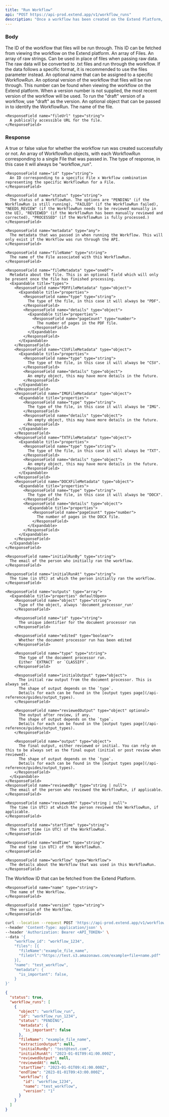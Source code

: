 ```yaml
---
title: "Run Workflow"
api: "POST https://api-prod.extend.app/v1/workflow_runs"
description: "Once a workflow has been created on the Extend Platform, this endpoint can be used to send file(s) to be run."
---
```


### Body

<ParamField body="workflow_id" type="string" required>
  The ID of the workflow that files will be run through. This ID can be fetched
  from viewing the workflow on the Extend platform.
</ParamField>

<ParamField body="files" type="File[]">
  An array of Files.
</ParamField>

<ParamField body="raw_texts" type="string[]">
  An array of raw strings. Can be used in place of files when passing raw data.
  The raw data will be converted to .txt files and run through the workflow. If
  the data follows a specific format, it is recommended to use the files
  parameter instead.
</ParamField>

<ParamField body="name" type="string">
  An optional name that can be assigned to a specific WorkflowRun.
</ParamField>

<ParamField body="version" type="string">
  An optional version of the workflow that files will be run through. This
  number can be found when viewing the workflow on the Extend platform. When a
  version number is not supplied, the most recent version of the workflow will
  be used. To run the "draft" version of a workflow, use "draft" as the version.
</ParamField>

<ParamField body="metadata" type="any">
  An optional object that can be passed in to identify the WorkflowRun.
</ParamField>

<ResponseField name="File" type="object">
  <Expandable title="properties">
    <ResponseField name="fileName" type="string">
      The name of the file.
    </ResponseField>

    <ResponseField name="fileUrl" type="string">
      A publically accessible URL for the file.
    </ResponseField>

  </Expandable>
</ResponseField>

### Response

<ResponseField name="success" type="boolean">
  A true or false value for whether the workflow run was created successfully or not.
</ResponseField>

<ResponseField name="workflow_runs" type="WorkflowRun[]">
  An array of WorkflowRun objects, with each WorkflowRun corresponding to a
  single File that was passed in.
</ResponseField>

<ResponseField name="WorkflowRun" type="object">
  <Expandable title="properties">
    <ResponseField name="object" type="string">
      The type of response, in this case it will always be "workflow_run".
    </ResponseField>

    <ResponseField name="id" type="string">
      An ID corresponding to a specific File x Workflow combination representing the specific WorkflowRun for a File.
    </ResponseField>

    <ResponseField name="status" type="string">
      The status of a WorkflowRun. The options are "PENDING" (if the WorkflowRun is still running), "FAILED" (if the WorkflowRun failed), "NEEDS_REVIEW" (if the WorkflowRun needs to be reviewed manually in the UI), "REVIEWED" (if the WorkflowRun has been manually reviewed and corrected), "PROCESSED" (if the WorkflowRun is fully processed.)
    </ResponseField>

    <ResponseField name="metadata" type="any">
      The metadata that was passed in when running the Workflow. This will only exist if the Workflow was run through the API.
    </ResponseField>

    <ResponseField name="fileName" type="string">
      The name of the File associated with this WorkflowRun.
    </ResponseField>

    <ResponseField name="fileMetadata" type="oneOf">
      Metadata about the file. This is an optional field which will only be present once the file has finished processing.
      <Expandable title="types">
        <ResponseField name="PDFFileMetadata" type="object">
          <Expandable title="properties">
            <ResponseField name="type" type="string">
              The type of the file, in this case it will always be "PDF".
            </ResponseField>
            <ResponseField name="details" type="object">
              <Expandable title="properties">
                <ResponseField name="pageCount" type="number">
                  The number of pages in the PDF file.
                </ResponseField>
              </Expandable>
            </ResponseField>
          </Expandable>
        </ResponseField>
        <ResponseField name="CSVFileMetadata" type="object">
          <Expandable title="properties">
            <ResponseField name="type" type="string">
              The type of the file, in this case it will always be "CSV".
            </ResponseField>
            <ResponseField name="details" type="object">
              An empty object, this may have more details in the future.
            </ResponseField>
          </Expandable>
        </ResponseField>
        <ResponseField name="IMGFileMetadata" type="object">
          <Expandable title="properties">
            <ResponseField name="type" type="string">
              The type of the file, in this case it will always be "IMG".
            </ResponseField>
            <ResponseField name="details" type="object">
              An empty object, this may have more details in the future.
            </ResponseField>
          </Expandable>
        </ResponseField>
        <ResponseField name="TXTFileMetadata" type="object">
          <Expandable title="properties">
            <ResponseField name="type" type="string">
              The type of the file, in this case it will always be "TXT".
            </ResponseField>
            <ResponseField name="details" type="object">
              An empty object, this may have more details in the future.
            </ResponseField>
          </Expandable>
        </ResponseField>
        <ResponseField name="DOCXFileMetadata" type="object">
          <Expandable title="properties">
            <ResponseField name="type" type="string">
              The type of the file, in this case it will always be "DOCX".
            </ResponseField>
            <ResponseField name="details" type="object">
              <Expandable title="properties">
                <ResponseField name="pageCount" type="number">
                  The number of pages in the DOCX file.
                </ResponseField>
              </Expandable>
            </ResponseField>
          </Expandable>
        </ResponseField>
      </Expandable>
    </ResponseField>

    <ResponseField name="initialRunBy" type="string">
      The email of the person who initially ran the workflow.
    </ResponseField>

    <ResponseField name="initialRunAt" type="string">
      The time (in UTC) at which the person initially ran the workflow.
    </ResponseField>

    <ResponseField name="outputs" type="array">
      <Expandable title="properties" defaultOpen>
        <ResponseField name="object" type="string">
          Type of the object, always 'document_processor_run'
        </ResponseField>

        <ResponseField name="id" type="string">
          The unique identifier for the document processor run
        </ResponseField>

        <ResponseField name="edited" type="boolean">
          Whether the document processor run has been edited
        </ResponseField>

        <ResponseField name="type" type="string">
          The type of the document processor run.
          Either `EXTRACT` or `CLASSIFY`.
        </ResponseField>

        <ResponseField name="initialOutput" type="object">
          The initial raw output from the document processor. This is always set.
          The shape of output depends on the `type`.
          Details for each can be found in the [output types page](/api-reference/guides/output_types).
        </ResponseField>

        <ResponseField name="reviewedOutput" type="object" optional>
          The output after review, if any.
          The shape of output depends on the `type`.
          Details for each can be found in the [output types page](/api-reference/guides/output_types).
        </ResponseField>

        <ResponseField name="output" type="object">
          The final output, either reviewed or initial. You can rely on this to be always set as the final ouput (initial or post review when reviewed).
          The shape of output depends on the `type`.
          Details for each can be found in the [output types page](/api-reference/guides/output_types).
        </ResponseField>
      </Expandable>
    </ResponseField>
    <ResponseField name="reviewedBy" type="string | null">
      The email of the person who reviewed the WorkflowRun, if applicable.
    </ResponseField>

    <ResponseField name="reviewedAt" type="string | null">
      The time (in UTC) at which the person reviewed the WorkflowRun, if applicable.
    </ResponseField>

    <ResponseField name="startTime" type="string">
      The start time (in UTC) of the WorkflowRun.
    </ResponseField>

    <ResponseField name="endTime" type="string">
      The end time (in UTC) of the WorkflowRun.
    </ResponseField>

    <ResponseField name="workflow" type="Workflow">
      The details about the Workflow that was used in this WorkflowRun.
    </ResponseField>

  </Expandable>
</ResponseField>

<ResponseField name="Workflow" type="object">
  <Expandable title="properties">
    <ResponseField name="id" type="string">
      The Workflow ID that can be fetched from the Extend Platform.
    </ResponseField>

    <ResponseField name="name" type="string">
      The name of the Workflow.
    </ResponseField>

    <ResponseField name="version" type="string">
      The version of the Workflow.
    </ResponseField>

  </Expandable>
</ResponseField>

<RequestExample>

```bash Example Request
curl --location --request POST 'https://api-prod.extend.app/v1/workflow_runs' \
--header 'Content-Type: application/json' \
--header 'Authorization: Bearer <API_TOKEN>' \
--data '{
    "workflow_id": "workflow_1234",
    "files": [{
      "fileName":"example_file_name",
      "fileUrl":"https://test.s3.amazonaws.com/example+file+name.pdf"
    }],
    "name": "test_workflow",
    "metadata": {
      "is_important": false,
    }
}'
```

</RequestExample>

<ResponseExample>

```json Response
{
  "status": true,
  "workflow_runs": [
    {
      "object": "workflow_run",
      "id": "workflow_run_1234",
      "status": "PENDING",
      "metadata": {
        "is_important": false
      },
      "fileName": "example_file_name",
      "extractionOutput": null,
      "initialRunBy": "test@test.com",
      "initialRunAt": "2023-01-01T09:41:00.000Z",
      "reviewedOutput": null,
      "reviewedAt": null,
      "startTime": "2023-01-01T09:41:00.000Z",
      "endTime": "2023-01-01T09:43:00.000Z",
      "workflow": {
        "id": "workflow_1234",
        "name": "test_workflow",
        "version": "1"
      }
    }
  ]
}
```

</ResponseExample>

